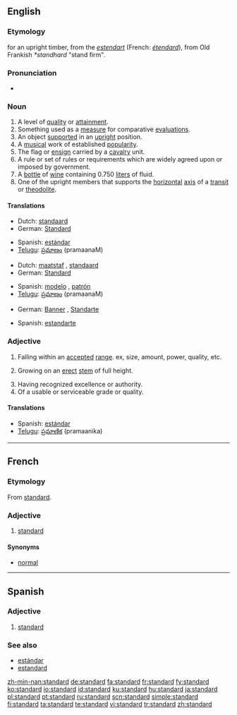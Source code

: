 {{see|Standard}}
{{wikipedia|dab=Standard (disambiguation)|Standard}}
==English==

===Etymology===
{{ME.}} for an upright timber, from the {{OF.}} ''[[estendart]]'' (French: ''[[étendard]]''), from Old Frankish ''*standhard'' "stand firm".

===Pronunciation===
*{{IPA|/ˈstændɚd/}}

===Noun===
{{en-noun}}

# A level of [[quality]] or [[attainment]].
# Something used as a [[measure]] for comparative [[evaluation]]s.
# An object [[support]]ed in an [[upright]] position.
# A [[musical]] work of established [[popularity]].
# The flag or [[ensign]] carried by a [[cavalry]] unit.
# A rule or set of rules or requirements which are widely agreed upon or imposed by government.
# A [[bottle]] of [[wine]] containing 0.750 [[liter]]s of fluid.
# One of the upright members that supports the [[horizontal]] [[axis]] of a [[transit]] or [[theodolite]].

====Translations====
{{trans-top|level of quality}}
*Dutch: [[standaard]]
*German: [[Standard]] {{m}}
{{trans-mid}}
*Spanish: [[estándar]] {{m}}
*[[Telugu]]: [[ప్రమాణం]] (pramaanaM)
{{trans-bottom}}

{{trans-top|something used as a measure}}
*Dutch: [[maatstaf]] {{m}}, [[standaard]]
*German: [[Standard]] {{m}}
{{trans-mid}}
*Spanish: [[modelo]] {{m}}, [[patrón]] {{m}}
*[[Telugu]]: [[ప్రమాణం]] (pramaanaM)
{{trans-bottom}}

{{trans-top|a flag or ensign}}
*German: [[Banner]] {{n}}, [[Standarte]] {{m}}
{{trans-mid}}
*Spanish: [[estandarte]] {{m}}
{{trans-bottom}}

===Adjective===
{{en-adj}}

# Falling within an [[accepted]] [[range]]. ex, size, amount, power, quality, etc.
# {{context|of a tree or shrub}} Growing on an [[erect]] [[stem]] of full height.
# Having recognized excellence or authority.
# Of a usable or serviceable grade or quality.

====Translations====
{{trans-top|falling within an accepted range}}
{{trans-mid}}
*Spanish: [[estándar]]
*[[Telugu]]: [[ప్రమాణిక]] (pramaanika)
{{trans-bottom}}

----

==French==

===Etymology===
From {{E.|fr}} [[#English|standard]].

===Adjective===
{{fr-adj}}

# [[#Adjective|standard]]

====Synonyms====
*[[normal#French|normal]]

----

==Spanish==

===Adjective===
{{es-adj|feminine=standard|masculine plural=standardes|feminine plural=standardes}}

# [[standard#English|standard]]

===See also===
* [[estándar]]
* [[estandard]]

[[zh-min-nan:standard]]
[[de:standard]]
[[fa:standard]]
[[fr:standard]]
[[fy:standard]]
[[ko:standard]]
[[io:standard]]
[[id:standard]]
[[ku:standard]]
[[hu:standard]]
[[ja:standard]]
[[pl:standard]]
[[pt:standard]]
[[ru:standard]]
[[scn:standard]]
[[simple:standard]]
[[fi:standard]]
[[ta:standard]]
[[te:standard]]
[[vi:standard]]
[[tr:standard]]
[[zh:standard]]